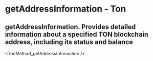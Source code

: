 # getAddressInformation - Ton

## getAddressInformation.  Provides detailed information about a specified TON blockchain address, including its status and balance


<TonMethod_getAddressInformation />
